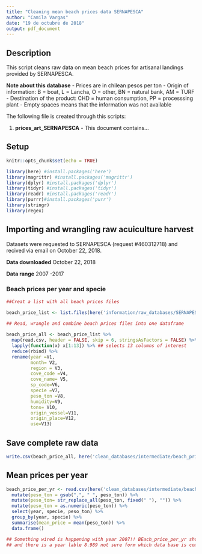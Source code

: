 ```yaml
---
title: "Cleaning mean beach prices data SERNAPESCA"
author: "Camila Vargas"
date: "19 de octubre de 2018"
output: pdf_document
---
```



## Description
This script cleans raw data on mean beach prices for artisanal landings provided by SERNAPESCA. 

**Note about this database**
- Prices are in chilean pesos per ton
- Origin of information: B = boat, L = Lancha, O = other, BN = natural bank, AM = TURF
- Destination of the product: CHD = human consumption, PP = processsing plant
- Empty spaces means that the information was not available



The following file is created through this scripts:


1) **prices_art_SERNAPESCA** - This document contains...


## Setup

```r
knitr::opts_chunk$set(echo = TRUE)

library(here) #install.packages('here')
library(magrittr) #install.packages('magrittr')
library(dplyr) #install.packages('dplyr')
library(tidyr) #install.packages('tidyr')
library(readr) #install.packages('readr')
library(purrr)#install.packages('purr')
library(stringr)
library(regex)

```


## Importing and wrangling raw acuiculture harvest

Datasets were requested to SERNAPESCA (request #460312718) and recived via email on October 22, 2018.

**Data downloaded** October 22, 2018

**Data range** 2007 -2017 


### Beach prices per year and specie

```r

##Creat a list with all beach prices files

beach_price_list <- list.files(here('information/raw_databases/SERNAPESCA/prices'), pattern= 'beach_price_art_.*.csv', full.names = TRUE)
  
## Read, wrangle and combine beach prices files into one dataframe

beach_price_all <- beach_price_list %>%
  map(read.csv, header = FALSE, skip = 6, stringsAsFactors = FALSE) %>%
  lapply(function(x) x[1:13]) %>% ## selects 13 columns of interest
  reduce(rbind) %>%
  rename(year =V1,
         month= V2,
         region = V3,
         cove_code =V4,
         cove_name= V5,
         sp_code=V6,
         specie =V7,
         peso_ton =V8,
         humidity=V9,
         tons= V10,
         origin_vessel=V11,
         origin_place=V12,
         use=V13)

``` 
  

## Save complete raw data

```r

write.csv(beach_price_all, here('clean_databases/intermediate/beach_price_art_comlete_SERNAPESCA.csv'), row.names = F)

```

  
## Mean prices per year

```r
beach_price_per_yr <- read.csv(here('clean_databases/intermediate/beach_price_art_comlete_SERNAPESCA.csv'), stringsAsFactors = FALSE) %>%
  mutate(peso_ton = gsub(",", " ", peso_ton)) %>% 
  mutate(peso_ton= str_replace_all(peso_ton, fixed(" "), "")) %>% 
  mutate(peso_ton = as.numeric(peso_ton)) %>% 
  select(year, specie, peso_ton) %>% 
  group_by(year, specie) %>% 
  summarise(mean_price = mean(peso_ton)) %>% 
  data.frame()

## Something wired is happening with year 2007!! BEach_price_per_yr shows 2007.0000 in some cases.
## and there is a year lable 8.989 not sure form which data base is comming. 


```

 
